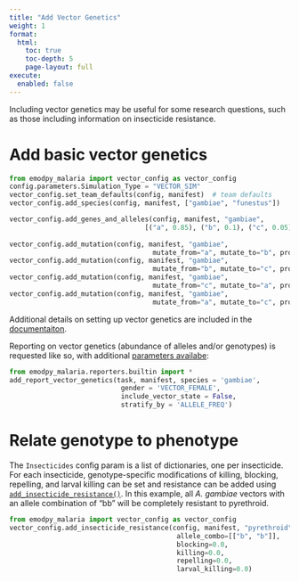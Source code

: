 ```yaml
---
title: "Add Vector Genetics"
weight: 1
format: 
  html:
    toc: true
    toc-depth: 5
    page-layout: full
execute: 
  enabled: false 
---
```


Including vector genetics may be useful for some research questions, such as those including information on insecticide resistance.

# Add basic vector genetics

```python
from emodpy_malaria import vector_config as vector_config
config.parameters.Simulation_Type = "VECTOR_SIM"
vector_config.set_team_defaults(config, manifest)  # team defaults
vector_config.add_species(config, manifest, ["gambiae", "funestus"])

vector_config.add_genes_and_alleles(config, manifest, "gambiae", 
                                  [("a", 0.85), ("b", 0.1), ("c", 0.05)])
                                  
vector_config.add_mutation(config, manifest, "gambiae", 
                                    mutate_from="a", mutate_to="b", probability=0.05)
vector_config.add_mutation(config, manifest, "gambiae", 
                                    mutate_from="b", mutate_to="c", probability=0.1)
vector_config.add_mutation(config, manifest, "gambiae", 
                                    mutate_from="c", mutate_to="a", probability=0.1)
vector_config.add_mutation(config, manifest, "gambiae", 
                                    mutate_from="a", mutate_to="c", probability=0.03)
```

Additional details on setting up vector genetics are included in the [documentaiton](https://docs.idmod.org/projects/emodpy-malaria/en/latest/emodpy_malaria.vector_config.html#emodpy_malaria.vector_config.add_genes_and_alleles).

Reporting on vector genetics (abundance of alleles and/or genotypes) is requested like so, with additional [parameters availabe](https://docs.idmod.org/projects/emodpy-malaria/en/latest/emodpy_malaria.reporters.builtin.html#emodpy_malaria.reporters.builtin.add_report_vector_genetics):

```python
from emodpy_malaria.reporters.builtin import *
add_report_vector_genetics(task, manifest, species = 'gambiae',
                            gender = 'VECTOR_FEMALE',
                            include_vector_state = False,
                            stratify_by = 'ALLELE_FREQ')
```

# Relate genotype to phenotype

The `Insecticides` config param is a list of dictionaries, one per insecticide. For each insecticide, genotype-specific modifications of killing, blocking, repelling, and larval killing can be set and resistance can be added using [`add_insecticide_resistance()`](https://docs.idmod.org/projects/emodpy-malaria/en/latest/emodpy_malaria.vector_config.html#emodpy_malaria.vector_config.add_insecticide_resistance). In this example, all *A. gambiae* vectors with an allele combination of "bb" will be completely resistant to pyrethroid.

```python
from emodpy_malaria import vector_config as vector_config
vector_config.add_insecticide_resistance(config, manifest, "pyrethroid", "gambiae", 
                                          allele_combo=[["b", "b"]],
                                          blocking=0.0, 
                                          killing=0.0,
                                          repelling=0.0,
                                          larval_killing=0.0)
```